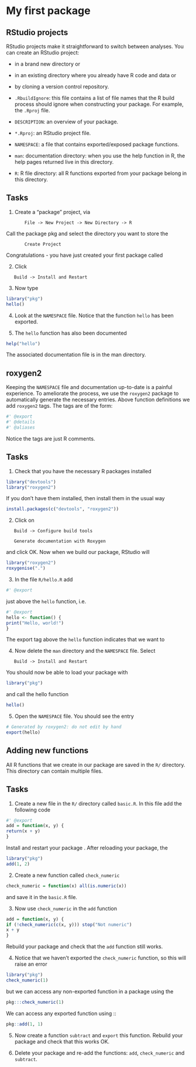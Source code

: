 # My first package

## RStudio projects

RStudio projects make it straightforward to switch between analyses. You can create an RStudio project:

- in a brand new directory or

- in an existing directory where you already have R code and data or 

- by cloning a version control\sidenote{Git or subversion} repository.

\noindent{Each project has its own working directory, workspace, history, and source documents.}

\indent{When we create an RStudio package project, this will create a new directory that contains five files.}

- `.RbuildIgnore`: this file contains a list of file names that the R build process should ignore when constructing your package. For example, the `.Rproj` file.

- `DESCRIPTION`: an overview of your package\sidenote{\url{http://goo.gl/AXSft}}.

- `*.Rproj`: an RStudio project file.

- `NAMESPACE`: a file that contains exported/exposed package functions. \sidenote{\url{http://goo.gl/I5yGf8}}

\noindent{Your package directory will also contain two directories.}

- `man`: documentation directory: when you use the help function in R, the help pages returned live in this directory.

- `R`: R file directory: all R functions exported from your package belong in this directory.

## Tasks

1. Create a “package” project, via
```
       File -> New Project -> New Directory -> R
```

Call the package pkg and select the directory you want to store the \newline{package in. Then click}
```
       Create Project
```

Congratulations - you have just created your first package called \newline{pkg}

2. Click
```
   Build -> Install and Restart
```

3. Now type

```r
library("pkg")
hello()
```

4. Look at the `NAMESPACE` file. Notice that the function `hello` has been exported.

5. The `hello` function has also been documented

```r
help("hello")
```

The associated documentation file is in the man directory.

## roxygen2

Keeping the `NAMESPACE` file and documentation up-to-date is a painful experience. To ameliorate the process, we use the `roxygen2` package to automatically generate the necessary entries. Above function definitions we add `roxygen2` tags. The tags are of the form:

```r
#' @export
#' @details
#' @aliases
```

Notice the tags are just R comments.

## Tasks

1. Check that you have the necessary R packages installed

```r
library("devtools")
library("roxygen2")
```

If you don’t have them installed, then install them in the usual way

```r
install.packages(c("devtools", "roxygen2"))
```

2. Click on 

```
   Build -> Configure build tools
```

\noindent{then select}

```
   Generate documentation with Roxygen
```

and click OK. Now when we build our package, RStudio will \newline{automatically run}

```r
library("roxygen2")
roxygenise(".")  
```

3. In the file `R/hello.R` add

```r
#' @export
```

just above the `hello` function, i.e.

```r
#' @export
hello <- function() {
print("Hello, world!")
}
```

The export tag above the `hello` function indicates that we want to \newline{export\sidenote{Export means the users loading this package, can access this function.} this particular function.}

4. Now delete the `man` directory and the `NAMESPACE` file\sidenote{The reason for deleting these is that we will automatically generate them using \texttt{roxygen2} - more details below.}. Select\sidenote{The keyboard shortcut for this is
Ctrl + B.}

```
   Build -> Install and Restart
```

You should now be able to load your package with

```r
library("pkg")
```

and call the hello function

```r
hello()
```

5. Open the `NAMESPACE` file. You should see the entry

```r
# Generated by roxygen2: do not edit by hand
export(hello)
```

## Adding new functions

All R functions that we create in our package are saved in the `R/` directory\sidenote{The files can have a .R or .r file extension. Personally, I prefer .R.}. This directory can contain multiple files.

## Tasks

1. Create a new file in the `R/` directory called `basic.R`. In this file add the following code

```r
#' @export
add = function(x, y) {
return(x + y)
}
```

Install and restart your package\sidenote{Remember the keyboard shortcut Ctrl + B} . After reloading your package, the \newline{following code should run}

```r
library("pkg")
add(1, 2)
```

2. Create a new function called `check_numeric`

```r
check_numeric = function(x) all(is.numeric(x))
```

and save it in the `basic.R` file.

3. Now use `check_numeric` in the `add` function

```r
add = function(x, y) {
if (!check_numeric(c(x, y))) stop("Not numeric")
x + y
}
```

Rebuild your package and check that the `add` function still works.

4. Notice that we haven’t exported the `check_numeric` function\sidenote{Remember to export a function, the function name should be in the \texttt{NAMESPACE} file.}, so this will raise an error

```r
library("pkg")
check_numeric(1)
```

but we can access any non-exported function in a package using the \newline{::: operator}

```r
pkg:::check_numeric(1)
```

We can access\sidenote{The benefit of doing this is that we haven’t loaded the package.} any exported function using ::

```r
pkg::add(1, 1)
```

5. Now create a function `subtract` and `export` this function. Rebuild your package and check that this works OK.

6. Delete your package and re-add the functions: `add`, `check_numeric` and `subtract`\sidenote{The purpose of this is to highlight how easy it is to create packages.}.
